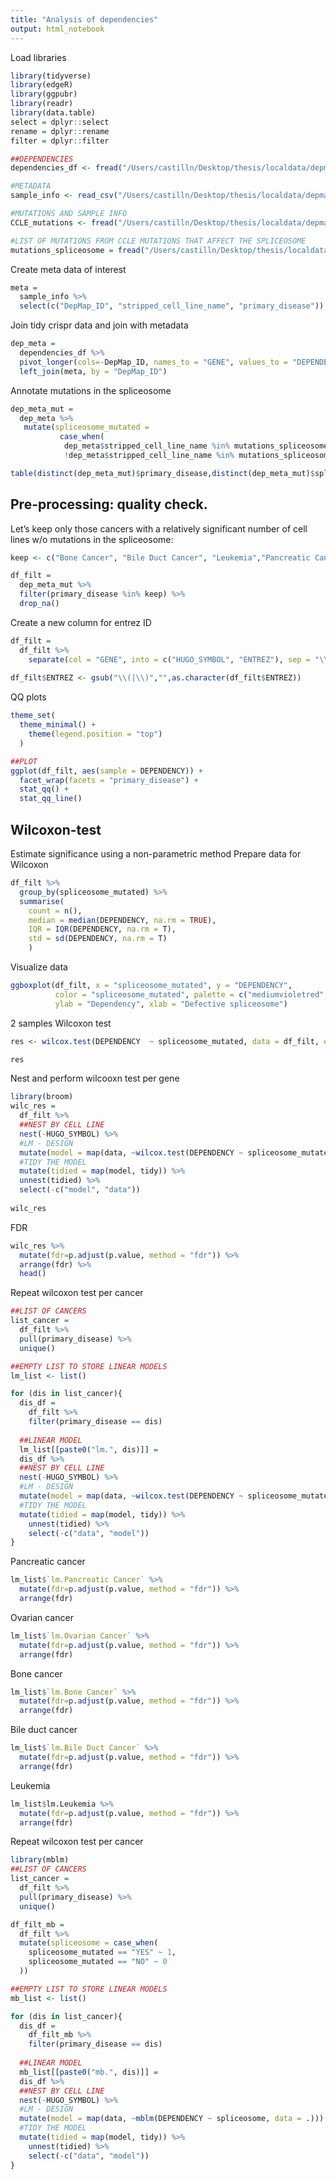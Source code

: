 ```yaml
---
title: "Analysis of dependencies"
output: html_notebook
---
```


Load libraries
```r
library(tidyverse)
library(edgeR)
library(ggpubr)
library(readr)
library(data.table)
select = dplyr::select
rename = dplyr::rename
filter = dplyr::filter
```

```r
##DEPENDENCIES
dependencies_df <- fread("/Users/castilln/Desktop/thesis/localdata/depmap/achilles/Achilles_gene_dependency.csv", header = TRUE)

#METADATA
sample_info <- read_csv("/Users/castilln/Desktop/thesis/localdata/depmap/sample_info.csv") #metadata

#MUTATIONS AND SAMPLE INFO
CCLE_mutations <- fread("/Users/castilln/Desktop/thesis/localdata/depmap/CCLE_info", header = TRUE) 

#LIST OF MUTATIONS FROM CCLE MUTATIONS THAT AFFECT THE SPLICEOSOME
mutations_spliceosome = fread("/Users/castilln/Desktop/thesis/localdata/depmap/mutations_spliceosome.csv")
```

Create meta data of interest
```r
meta = 
  sample_info %>% 
  select(c("DepMap_ID", "stripped_cell_line_name", "primary_disease"))
```

Join tidy crispr data and join with metadata
```r
dep_meta = 
  dependencies_df %>% 
  pivot_longer(cols=-DepMap_ID, names_to = "GENE", values_to = "DEPENDENCY") %>% 
  left_join(meta, by = "DepMap_ID")
```

Annotate mutations in the spliceosome
```r
dep_meta_mut = 
  dep_meta %>% 
   mutate(spliceosome_mutated = 
           case_when(
            dep_meta$stripped_cell_line_name %in% mutations_spliceosome$stripped_cell_line_name ~ "YES", #if the mutation is in a gene from the spliceosome: 1 
            !dep_meta$stripped_cell_line_name %in% mutations_spliceosome$stripped_cell_line_name ~ "NO")) 
```


```r
table(distinct(dep_meta_mut)$primary_disease,distinct(dep_meta_mut)$spliceosome_mutated)
```

## Pre-processing: quality check. 
Let's keep only those cancers with a relatively significant number of cell lines w/o mutations in the spliceosome:
```r
keep <- c("Bone Cancer", "Bile Duct Cancer", "Leukemia","Pancreatic Cancer", "Ovarian Cancer")

df_filt = 
  dep_meta_mut %>% 
  filter(primary_disease %in% keep) %>% 
  drop_na()
```

Create a new column for entrez ID 
```r
df_filt = 
  df_filt %>%
    separate(col = "GENE", into = c("HUGO_SYMBOL", "ENTREZ"), sep = "\\s") 
   
df_filt$ENTREZ <- gsub("\\(|\\)","",as.character(df_filt$ENTREZ))
```

QQ plots
```r
theme_set(
  theme_minimal() +
    theme(legend.position = "top")
  )

##PLOT 
ggplot(df_filt, aes(sample = DEPENDENCY)) + 
  facet_wrap(facets = "primary_disease") +
  stat_qq() + 
  stat_qq_line() 
```
## Wilcoxon-test
Estimate significance using a non-parametric method
Prepare data for Wilcoxon 
```r
df_filt %>% 
  group_by(spliceosome_mutated) %>% 
  summarise(
    count = n(),
    median = median(DEPENDENCY, na.rm = TRUE),
    IQR = IQR(DEPENDENCY, na.rm = T),
    std = sd(DEPENDENCY, na.rm = T)
    )
```

Visualize data 
```r
ggboxplot(df_filt, x = "spliceosome_mutated", y = "DEPENDENCY", 
          color = "spliceosome_mutated", palette = c("mediumvioletred","midnightblue"), 
          ylab = "Dependency", xlab = "Defective spliceosome")
```

2 samples Wilcoxon test
```r
res <- wilcox.test(DEPENDENCY  ~ spliceosome_mutated, data = df_filt, exact = FALSE)

res
```

Nest and perform wilcooxn test per gene
```r
library(broom)
wilc_res =
  df_filt %>% 
  ##NEST BY CELL LINE
  nest(-HUGO_SYMBOL) %>% 
  #LM - DESIGN
  mutate(model = map(data, ~wilcox.test(DEPENDENCY ~ spliceosome_mutated, data = .))) %>% 
  #TIDY THE MODEL
  mutate(tidied = map(model, tidy)) %>% 
  unnest(tidied) %>% 
  select(-c("model", "data"))
  
wilc_res
```

FDR 
```r
wilc_res %>% 
  mutate(fdr=p.adjust(p.value, method = "fdr")) %>% 
  arrange(fdr) %>% 
  head()
```

Repeat wilcoxon test per cancer 
```r
##LIST OF CANCERS
list_cancer = 
  df_filt %>% 
  pull(primary_disease) %>% 
  unique()

##EMPTY LIST TO STORE LINEAR MODELS
lm_list <- list()

for (dis in list_cancer){
  dis_df = 
    df_filt %>% 
    filter(primary_disease == dis)
  
  ##LINEAR MODEL
  lm_list[[paste0("lm.", dis)]] = 
  dis_df %>% 
  ##NEST BY CELL LINE
  nest(-HUGO_SYMBOL) %>% 
  #LM - DESIGN
  mutate(model = map(data, ~wilcox.test(DEPENDENCY ~ spliceosome_mutated, data = .))) %>% 
  #TIDY THE MODEL
  mutate(tidied = map(model, tidy)) %>% 
    unnest(tidied) %>% 
    select(-c("data", "model"))
}
```

Pancreatic cancer
```r
lm_list$`lm.Pancreatic Cancer` %>% 
  mutate(fdr=p.adjust(p.value, method = "fdr")) %>% 
  arrange(fdr)
```

Ovarian cancer
```r
lm_list$`lm.Ovarian Cancer` %>% 
  mutate(fdr=p.adjust(p.value, method = "fdr")) %>% 
  arrange(fdr)
```

Bone cancer
```r
lm_list$`lm.Bone Cancer` %>% 
  mutate(fdr=p.adjust(p.value, method = "fdr")) %>% 
  arrange(fdr)
```

Bile duct cancer
```r
lm_list$`lm.Bile Duct Cancer` %>% 
  mutate(fdr=p.adjust(p.value, method = "fdr")) %>% 
  arrange(fdr)
```

Leukemia
```r
lm_list$lm.Leukemia %>% 
  mutate(fdr=p.adjust(p.value, method = "fdr")) %>% 
  arrange(fdr)
```

Repeat wilcoxon test per cancer 
```r
library(mblm)
##LIST OF CANCERS
list_cancer = 
  df_filt %>% 
  pull(primary_disease) %>% 
  unique()

df_filt_mb = 
  df_filt %>% 
  mutate(spliceosome = case_when(
    spliceosome_mutated == "YES" ~ 1, 
    spliceosome_mutated == "NO" ~ 0
  ))

##EMPTY LIST TO STORE LINEAR MODELS
mb_list <- list()

for (dis in list_cancer){
  dis_df = 
    df_filt_mb %>% 
    filter(primary_disease == dis)
  
  ##LINEAR MODEL
  mb_list[[paste0("mb.", dis)]] = 
  dis_df %>% 
  ##NEST BY CELL LINE
  nest(-HUGO_SYMBOL) %>% 
  #LM - DESIGN
  mutate(model = map(data, ~mblm(DEPENDENCY ~ spliceosome, data = .))) %>% 
  #TIDY THE MODEL
  mutate(tidied = map(model, tidy)) %>% 
    unnest(tidied) %>% 
    select(-c("data", "model"))
}
```